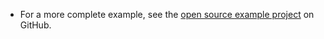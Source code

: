 <PlatformWrapper platform="android">

- For a more complete example, see the [open source  <Vpd k="PRODUCT"/> example project](https://github.com/AgoraIO/API-Examples/tree/master/Android) on GitHub.

</PlatformWrapper>
